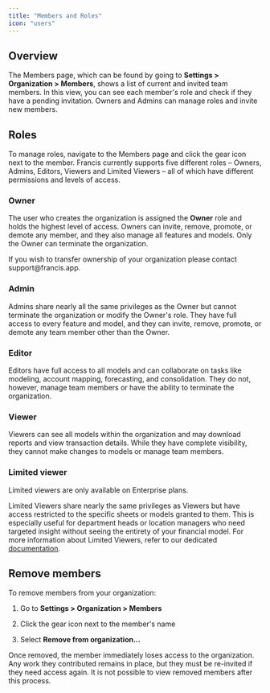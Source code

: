 ```yaml
---
title: "Members and Roles"
icon: "users"
---
```


## Overview

The Members page, which can be found by going to **Settings > Organization > Members**, shows a list of current and invited team members. In this view, you can see each member's role and check if they have a pending invitation. Owners and Admins can manage roles and invite new members.

## Roles

To manage roles, navigate to the Members page and click the gear icon next to the member. Francis currently supports five different roles – Owners, Admins, Editors, Viewers and Limited Viewers – all of which have different permissions and levels of access.

### Owner

The user who creates the organization is assigned the **Owner** role and holds the highest level of access. Owners can invite, remove, promote, or demote any member, and they also manage all features and models. Only the Owner can terminate the organization.

<Info>
  If you wish to transfer ownership of your organization please contact support@francis.app.
</Info>

### Admin

Admins share nearly all the same privileges as the Owner but cannot terminate the organization or modify the Owner's role. They have full access to every feature and model, and they can invite, remove, promote, or demote any team member other than the Owner.

### Editor

Editors have full access to all models and can collaborate on tasks like modeling, account mapping, forecasting, and consolidation. They do not, however, manage team members or have the ability to terminate the organization.

### Viewer

Viewers can see all models within the organization and may download reports and view transaction details. While they have complete visibility, they cannot make changes to models or manage team members.

### Limited viewer

<Info>
  Limited viewers are only available on Enterprise plans.
</Info>

Limited Viewers share nearly the same privileges as Viewers but have access restricted to the specific sheets or models granted to them. This is especially useful for department heads or location managers who need targeted insight without seeing the entirety of your financial model. For more information about Limited Viewers, refer to our dedicated [documentation](/documentation/confidentiality/limited-viewers).

## Remove members

To remove members from your organization:

1. Go to **Settings > Organization > Members**

2. Click the gear icon next to the member's name

3. Select **Remove from organization...**

Once removed, the member immediately loses access to the organization. Any work they contributed remains in place, but they must be re-invited if they need access again. It is not possible to view removed members after this process.